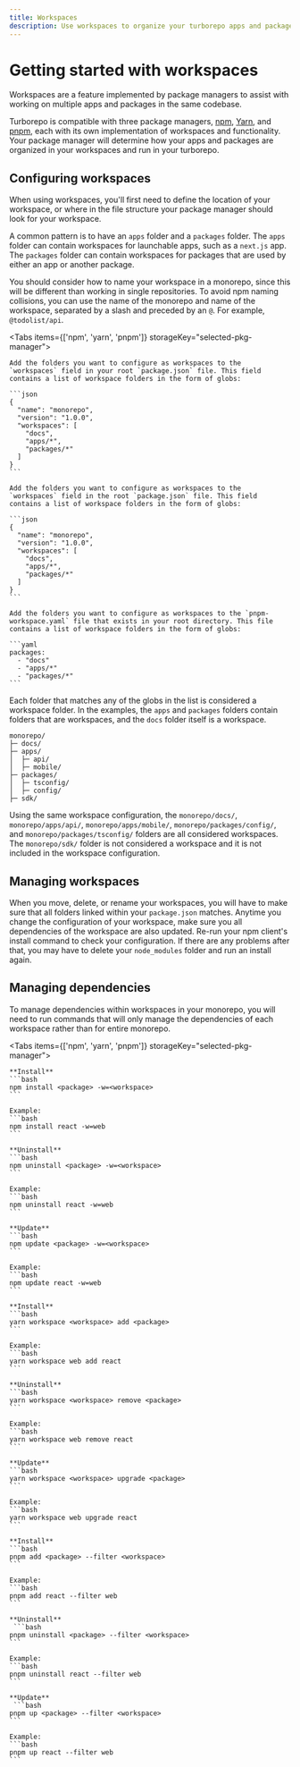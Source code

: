 ```yaml
---
title: Workspaces
description: Use workspaces to organize your turborepo apps and packages.
---
```



# Getting started with workspaces

Workspaces are a feature implemented by package managers to assist with working on multiple apps and packages in the same codebase.

Turborepo is compatible with three package managers, [npm](https://docs.npmjs.com/cli/v8/using-npm/workspaces#description), [Yarn](https://classic.yarnpkg.com/lang/en/docs/workspaces/), and [pnpm](https://pnpm.io/workspaces), each with its own implementation of workspaces and functionality. Your package manager will determine how your apps and packages are organized in your workspaces and run in your turborepo.

## Configuring workspaces

When using workspaces, you'll first need to define the location of your workspace, or where in the file structure your package manager should look for your workspace.

A common pattern is to have an `apps` folder and a `packages` folder. The `apps` folder can contain workspaces for launchable apps, such as a `next.js` app. The `packages` folder can contain workspaces for packages that are used by either an app or another package.

You should consider how to name your workspace in a monorepo, since this will be different than working in single repositories. To avoid npm naming collisions, you can use the name of the monorepo and name of the workspace, separated by a slash and preceded by an `@`. For example, `@todolist/api`.

<Tabs items={['npm', 'yarn', 'pnpm']} storageKey="selected-pkg-manager">
  <Tab>

    Add the folders you want to configure as workspaces to the `workspaces` field in your root `package.json` file. This field contains a list of workspace folders in the form of globs:

    ```json
    {
      "name": "monorepo",
      "version": "1.0.0",
      "workspaces": [
        "docs",
        "apps/*",
        "packages/*"
      ]
    }
    ```

  </Tab>
  <Tab>

    Add the folders you want to configure as workspaces to the `workspaces` field in the root `package.json` file. This field contains a list of workspace folders in the form of globs:

    ```json
    {
      "name": "monorepo",
      "version": "1.0.0",
      "workspaces": [
        "docs",
        "apps/*",
        "packages/*"
      ]
    }
    ```

  </Tab>

  <Tab>

    Add the folders you want to configure as workspaces to the `pnpm-workspace.yaml` file that exists in your root directory. This file contains a list of workspace folders in the form of globs:

    ```yaml
    packages:
      - "docs"
      - "apps/*"
      - "packages/*"
    ```

  </Tab>
</Tabs>

Each folder that matches any of the globs in the list is considered a workspace folder. In the examples, the `apps` and `packages` folders contain folders that are workspaces, and the `docs` folder itself is a workspace.

```
monorepo/
├─ docs/
├─ apps/
│  ├─ api/
│  ├─ mobile/
├─ packages/
│  ├─ tsconfig/
│  ├─ config/
├─ sdk/
```

Using the same workspace configuration, the `monorepo/docs/`, `monorepo/apps/api/`, `monorepo/apps/mobile/`, `monorepo/packages/config/`, and `monorepo/packages/tsconfig/` folders are all considered workspaces.
The `monorepo/sdk/` folder is not considered a workspace and it is not included in the workspace configuration.

## Managing workspaces

When you move, delete, or rename your workspaces, you will have to make sure that all folders linked within your `package.json` matches. Anytime you change the configuration of your workspace, make sure you all dependencies of the workspace are also updated. Re-run your npm client's install command to check your configuration. If there are any problems after that, you may have to delete your `node_modules` folder and run an install again.

## Managing dependencies

To manage dependencies within workspaces in your monorepo, you will need to run commands that will only manage the dependencies of each workspace rather than for entire monorepo.

<Tabs items={['npm', 'yarn', 'pnpm']} storageKey="selected-pkg-manager">
  <Tab>

    **Install**
    ```bash
    npm install <package> -w=<workspace>
    ```

    Example:
    ```bash
    npm install react -w=web
    ```

    **Uninstall**
    ```bash
    npm uninstall <package> -w=<workspace>
    ```

    Example:
    ```bash
    npm uninstall react -w=web
    ```

    **Update**
    ```bash
    npm update <package> -w=<workspace>
    ```

    Example:
    ```bash
    npm update react -w=web
    ```

  </Tab>
  <Tab>

    **Install**
    ```bash
    yarn workspace <workspace> add <package>
    ```

    Example:
    ```bash
    yarn workspace web add react
    ```

    **Uninstall**
    ```bash
    yarn workspace <workspace> remove <package>
    ```

    Example:
    ```bash
    yarn workspace web remove react
    ```

    **Update**
    ```bash
    yarn workspace <workspace> upgrade <package>
    ```

    Example:
    ```bash
    yarn workspace web upgrade react
    ```

  </Tab>
  <Tab>

    **Install**
    ```bash
    pnpm add <package> --filter <workspace>
    ```

    Example:
    ```bash
    pnpm add react --filter web
    ```

    **Uninstall**
     ```bash
    pnpm uninstall <package> --filter <workspace>
    ```

    Example:
    ```bash
    pnpm uninstall react --filter web
    ```

    **Update**
     ```bash
    pnpm up <package> --filter <workspace>
    ```

    Example:
    ```bash
    pnpm up react --filter web
    ```

  </Tab>
</Tabs>
